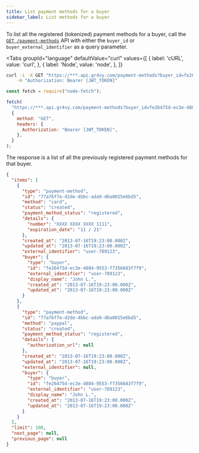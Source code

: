```yaml
---
title: List payment methods for a buyer
sidebar_label: List methods for a buyer
---
```



To list all the registered (tokenized) payment methods for a buyer, call the
[`GET /payment-methods`][api] API with either the `buyer_id` or
`buyer_external_identifier` as a query parameter.

[api]: /reference#operation/list-payment-methods

<Tabs
  groupId="language"
  defaultValue="curl"
  values={[
    { label: 'cURL', value: 'curl', },
    { label: 'Node', value: 'node', },
  ]}
>
  <TabItem value="curl">

```bash
curl -i -X GET "https://***.api.gr4vy.com/payment-methods?buyer_id=fe26475d-ec3e-4884-9553-f7356683f7f9" \
    -H "Authorization: Bearer [JWT_TOKEN]"
```

  </TabItem>
  <TabItem value="node">

```js
const fetch = require("node-fetch");

fetch(
  "https://***.api.gr4vy.com/payment-methods?buyer_id=fe26475d-ec3e-4884-9553-f7356683f7f9",
  {
    method: "GET",
    headers: {
      Authorization: "Bearer [JWT_TOKEN]",
    },
  }
);
```

  </TabItem>
</Tabs>

The response is a list of all the previously registered payment methods for that
buyer.

```json title="GET /payment-methods?buyer_id=fe26475d-ec3e-4884-9553-f7356683f7f9"
{
  "items": [
    {
      "type": "payment-method",
      "id": "77a76f7e-d2de-4bbc-ada9-d6a0015e6bd5",
      "method": "card",
      "status": "created",
      "payment_method_status": "registered",
      "details": {
        "number": "XXXX XXXX XXXX 1111",
        "expiration_date": "11 / 21"
      },
      "created_at": "2013-07-16T19:23:00.000Z",
      "updated_at": "2013-07-16T19:23:00.000Z",
      "external_identifier": "user-789123",
      "buyer": {
        "type": "buyer",
        "id": "fe26475d-ec3e-4884-9553-f7356683f7f9",
        "external_identifier": "user-789123",
        "display_name": "John L.",
        "created_at": "2013-07-16T19:23:00.000Z",
        "updated_at": "2013-07-16T19:23:00.000Z"
      }
    },
    {
      "type": "payment-method",
      "id": "77a76f7e-d2de-4bbc-ada9-d6a0015e6bd5",
      "method": "paypal",
      "status": "created",
      "payment_method_status": "registered",
      "details": {
        "authorization_url": null
      },
      "created_at": "2013-07-16T19:23:00.000Z",
      "updated_at": "2013-07-16T19:23:00.000Z",
      "external_identifier": null,
      "buyer": {
        "type": "buyer",
        "id": "fe26475d-ec3e-4884-9553-f7356683f7f9",
        "external_identifier": "user-789123",
        "display_name": "John L.",
        "created_at": "2013-07-16T19:23:00.000Z",
        "updated_at": "2013-07-16T19:23:00.000Z"
      }
    }
  ],
  "limit": 100,
  "next_page": null,
  "previous_page": null
}
```
